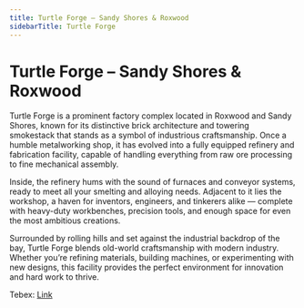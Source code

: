 ```yaml
---
title: Turtle Forge – Sandy Shores & Roxwood
sidebarTitle: Turtle Forge
---
```


# Turtle Forge – Sandy Shores & Roxwood
Turtle Forge is a prominent factory complex located in Roxwood and Sandy Shores, known for its distinctive brick architecture and towering smokestack that stands as a symbol of industrious craftsmanship. Once a humble metalworking shop, it has evolved into a fully equipped refinery and fabrication facility, capable of handling everything from raw ore processing to fine mechanical assembly.

Inside, the refinery hums with the sound of furnaces and conveyor systems, ready to meet all your smelting and alloying needs. Adjacent to it lies the workshop, a haven for inventors, engineers, and tinkerers alike — complete with heavy-duty workbenches, precision tools, and enough space for even the most ambitious creations.

Surrounded by rolling hills and set against the industrial backdrop of the bay, Turtle Forge blends old-world craftsmanship with modern industry. Whether you’re refining materials, building machines, or experimenting with new designs, this facility provides the perfect environment for innovation and hard work to thrive.

Tebex: [Link](https://assets.strp.store/package/7065444)

<YoutubeEmbed id="Fv93MvDuJKg" />

